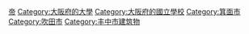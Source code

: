 [[Category:日本的國立大學|帝]]
[[Category:大阪府的大學|Category:大阪府的大學]]
[[Category:大阪府的國立學校|Category:大阪府的國立學校]]
[[Category:箕面市|Category:箕面市]]
[[Category:吹田市|Category:吹田市]]
[[Category:丰中市建筑物|Category:丰中市建筑物]]